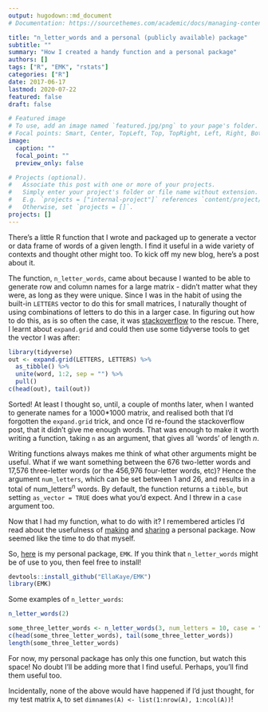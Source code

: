 ```yaml
---
output: hugodown::md_document
# Documentation: https://sourcethemes.com/academic/docs/managing-content/

title: "n_letter_words and a personal (publicly available) package"
subtitle: ""
summary: "How I created a handy function and a personal package"
authors: []
tags: ["R", "EMK", "rstats"]
categories: ["R"]
date: 2017-06-17
lastmod: 2020-07-22
featured: false
draft: false

# Featured image
# To use, add an image named `featured.jpg/png` to your page's folder.
# Focal points: Smart, Center, TopLeft, Top, TopRight, Left, Right, BottomLeft, Bottom, BottomRight.
image:
  caption: ""
  focal_point: ""
  preview_only: false

# Projects (optional).
#   Associate this post with one or more of your projects.
#   Simply enter your project's folder or file name without extension.
#   E.g. `projects = ["internal-project"]` references `content/project/deep-learning/index.md`.
#   Otherwise, set `projects = []`.
projects: []
---
```


There's a little R function that I wrote and packaged up to generate a vector or data frame of words of a given length. I find it useful in a wide variety of contexts and thought other might too. To kick off my new blog, here's a post about it.

The function, `n_letter_words`, came about because I wanted to be able to generate row and column names for a large matrix - didn't matter what they were, as long as they were unique. Since I was in the habit of using the built-in `LETTERS` vector to do this for small matrices, I naturally thought of using combinations of letters to do this in a larger case. In figuring out how to do this, as is so often the case, it was [stackoverflow](https://stackoverflow.com/questions/11388359/unique-combination-of-all-elements-from-two-or-more-vectors) to the rescue. There, I learnt about `expand.grid` and could then use some tidyverse tools to get the vector I was after:

```r
library(tidyverse)
out <- expand.grid(LETTERS, LETTERS) %>%
  as_tibble() %>%
  unite(word, 1:2, sep = "") %>%
  pull()
c(head(out), tail(out))
```

Sorted! At least I thought so, until, a couple of months later, when I wanted to generate names for a 1000\*1000 matrix, and realised both that I'd forgotten the `expand.grid` trick, and once I'd re-found the stackoverflow post, that it didn't give me enough words. That was enough to make it worth writing a function, taking `n` as an argument, that gives all 'words' of length $n$. 

Writing functions always makes me think of what other arguments might be useful. What if we want something between the 676 two-letter words and 17,576 three-letter words (or the 456,976 four-letter words, etc)? Hence the argument `num_letters`, which can be set between 1 and 26, and results in a total of $\text{num_letters}^n$ words. By default, the function returns a `tibble`, but setting `as_vector = TRUE` does what you'd expect. And I threw in a `case` argument too.

Now that I had my function, what to do with it? I remembered articles I'd read about the usefulness of [making](https://hilaryparker.com/2014/04/29/writing-an-r-package-from-scratch/) and [sharing]((https://hilaryparker.com/2013/04/03/personal-r-packages/)) a personal package. Now seemed like the time to do that myself. 

So, [here](https://github.com/EllaKaye/EMK) is my personal package, `EMK`. If you think that `n_letter_words` might be of use to you, then feel free to install!

```r
devtools::install_github("EllaKaye/EMK")
library(EMK)
```

Some examples of `n_letter_words`:

```r
n_letter_words(2)

some_three_letter_words <- n_letter_words(3, num_letters = 10, case = "lower", as_vector = TRUE)
c(head(some_three_letter_words), tail(some_three_letter_words))
length(some_three_letter_words)
```

For now, my personal package has only this one function, but watch this space! No doubt I'll be adding more that I find useful. Perhaps, you'll find them useful too.

Incidentally, none of the above would have happened if I'd just thought, for my test matrix `A`, to set `dimnames(A) <- list(1:nrow(A), 1:ncol(A))`!
